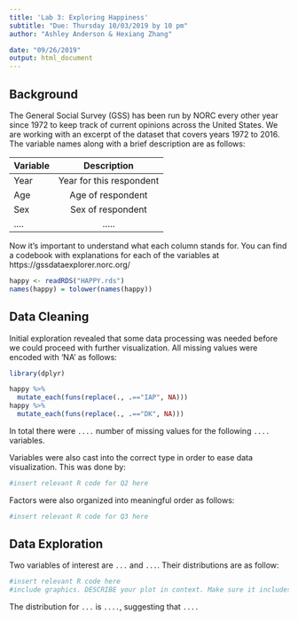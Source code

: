 ```yaml
---
title: 'Lab 3: Exploring Happiness'
subtitle: "Due: Thursday 10/03/2019 by 10 pm"
author: "Ashley Anderson & Hexiang Zhang"

date: "09/26/2019"
output: html_document
---
```



## Background

The General Social Survey (GSS) has been run by NORC every other year since 1972 to keep track of current opinions across the United States. We are working with an excerpt of the dataset that covers years 1972 to 2016. The variable names along with a brief description are as follows: 

| Variable      | Description   |    
| ------------- |:-------------:| 
| Year          | Year for this respondent | 
| Age           | Age of respondent | 
| Sex           | Sex of respondent     | 
|....           | .....      | 

Now it's important to understand what each column stands for. You can find a codebook with explanations for each of the variables at https://gssdataexplorer.norc.org/

```r
happy <- readRDS("HAPPY.rds")
names(happy) = tolower(names(happy))
```


## Data Cleaning 

Initial exploration revealed that some data processing was needed before we could proceed with further visualization. All missing values were encoded with 'NA' as follows:
```r
library(dplyr)

happy %>%
  mutate_each(funs(replace(., .=="IAP", NA)))
happy %>%
  mutate_each(funs(replace(., .=="DK", NA)))

```

In total there were `....` number of missing values for the following `....` variables. 

Variables were also cast into the correct type in order to ease data visualization. This was done by:
```r
#insert relevant R code for Q2 here
```

Factors were also organized into meaningful order as follows: 
```r
#insert relevant R code for Q3 here
```


## Data Exploration 

Two variables of interest are `...` and `...`. Their distributions are as follow: 
```r
#insert relevant R code here
#include graphics. DESCRIBE your plot in context. Make sure it includes axis labels and appropriate title. 
```

The distribution for `...` is `....`, suggesting that `....` 




